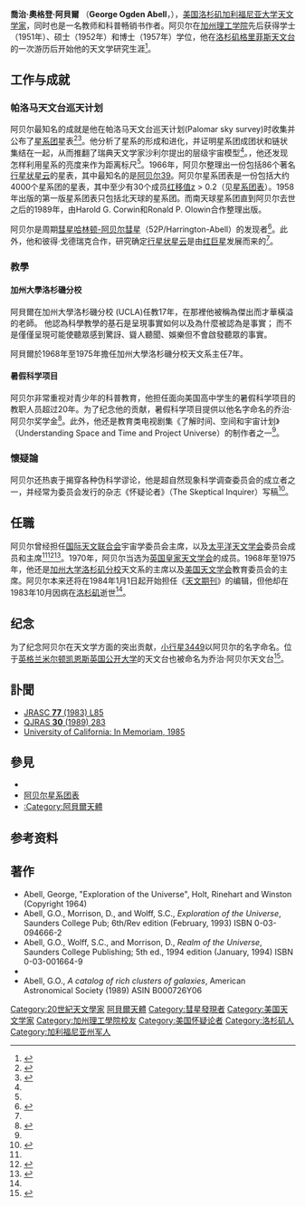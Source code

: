 {{infobox scientist
| name = 喬治·奧格登·阿貝爾<br />George O. Abell
| image =
| birth_name = George Ogden Abell
| caption = George Abell teaching at the Summer Science Program
| birth_date = {{Birth date|1927|03|27}}
| birth_place = [[美国|美国]],[[加利福尼亚州|加利福尼亚州]],[[洛杉矶|洛杉矶]]
| death_date  =  {{Death date and age|1983|10|07|1927|03|27}}
| death_place = [[美国|美国]],[[加利福尼亚州|加利福尼亚州]],[[洛杉矶|洛杉矶]]
| other_names = 
| residence = 
| education = B.S. <small>(1951)</small>, <br /> M.S. <small>(1952)</small> <br /> PhD <small>(1957)</small> 
| alma_mater = [[加州理工学院|加州理工学院]] <small>(B.S., M.S., and PhD)</small>
| academic_advisors = 
| doctoral_advisor = [[Donald_Edward_Osterbrock|Donald Osterbrock]]
| field = [[天文學|天文學]]
| work_institutions = [[洛杉矶加利福尼亚大学|洛杉矶加利福尼亚大学]]
| doctoral_students = [[Edwin_C._Krupp|Edwin C. Krupp]]
| awards = 
| spouse = Phyllis <small>(second marriage)</small>
| children = 2 sons <small>(first marriage)</small>
}}
'''喬治·奧格登·阿貝爾''' （'''George Ogden Abell'''，{{bd|1927年|3月1日|1983年|10月7日||catIdx=Abell, George Ogden}}），[[美国|美国]][[洛杉矶加利福尼亚大学|洛杉矶加利福尼亚大学]][[天文学家|天文学家]]，同时也是一名教师和科普畅销书作者。阿贝尔在[[加州理工学院|加州理工学院]]先后获得学士（1951年）、硕士（1952年）和博士（1957年）学位，他在[[洛杉矶|洛杉矶]][[格里菲斯天文台|格里菲斯天文台]]的一次游历后开始他的天文学研究生涯<ref name=UCobit>{{cite web |title=George O. Abell, Astronomy: Los Angeles |url=http://content.cdlib.org/xtf/view?docId=hb4d5nb20m&doc.view=content&chunk.id=div00002&toc.depth=1&brand=calisphere&anchor.id=0 |year=1983 |publisher=The Regents of The University of California |first1=H. |last1=Epps |first2=D. |last2=Popper |first3=L. last3=Aller |accessdate=2011-03-03 |archive-date=2012-09-12 |archive-url=https://www.webcitation.org/6AcJKPDnM?url=http://content.cdlib.org/view?docId=hb4d5nb20m |dead-url=no }}</ref>。

==工作与成就==
=== 帕洛马天文台巡天计划===
阿贝尔最知名的成就是他在帕洛马天文台巡天计划(Palomar sky survey)时收集并公布了[[星系团|星系团]]星表<ref name=NYTobit>{{cite news |title=Dr. George O. Abell, 57, Dies; Observer of Galaxy Clusters |url=http://www.nytimes.com/1983/10/08/obituaries/dr-george-o-abell-57-dies-observer-of-galaxy-clusters.html |date=October 8, 1983 |newspaper=New York Times |agency=UPI |accessdate=2011-03-03 |archive-date=2014-12-22 |archive-url=https://web.archive.org/web/20141222152118/http://www.nytimes.com/1983/10/08/obituaries/dr-george-o-abell-57-dies-observer-of-galaxy-clusters.html |dead-url=no }}</ref><ref>{{cite news | url=http://pqasb.pqarchiver.com/chicagotribune/access/635406692.html?dids=635406692:635406692&FMT=ABS&FMTS=ABS:AI&date=Oct+09%2C+1983&author=&pub=Chicago+Tribune&desc=G.+Abell%2C+astronomer+who+discovered+a+galaxy&pqatl=google | title=G. Abell, astronomer who discovered a galaxy | publisher=[[Chicago_Tribune|Chicago Tribune]] | first= | last= | accessdate=2009-09-17 | date=October 9, 1983 | archive-date=2011-05-25 | archive-url=https://web.archive.org/web/20110525045834/http://pqasb.pqarchiver.com/chicagotribune/access/635406692.html?dids=635406692:635406692&FMT=ABS&FMTS=ABS:AI&date=Oct+09,+1983&author=&pub=Chicago+Tribune&desc=G.+Abell,+astronomer+who+discovered+a+galaxy&pqatl=google | dead-url=no }}</ref>。他分析了星系的形成和进化，并证明星系团成团状和链状集结在一起，从而推翻了瑞典天文学家沙利尔提出的层级宇宙模型<ref name=UCobit />。，他还发现怎样利用星系的亮度来作为距离标尺<ref name=UCobit />。1966年，阿贝尔整理出一份包括86个著名[[行星状星云|行星状星云]]的星表，其中最知名的是[[阿贝尔39|阿贝尔39]]。阿贝尔星系团表是一份包括大约4000个星系团的星表，其中至少有30个成员[[红移|红移值]]z > 0.2（见[[星系团表|星系团表]]）。1958年出版的第一版星系团表只包括北天球的星系团。而南天球星系团直到阿贝尔去世之后的1989年，由Harold G. Corwin和Ronald P. Olowin合作整理出版。

阿贝尔是周期[[彗星|彗星]][[哈林顿-阿贝尔彗星|哈林顿-阿贝尔彗星]]（52P/Harrington-Abell）的发现者<ref>{{cite web |title=52P/Harrington-Abell |url=http://cometography.com/pcomets/052p.html |publisher=Gary W. Kronk's Cometography |accessdate=November 12, 2010 |archive-date=2017-02-02 |archive-url=https://web.archive.org/web/20170202035531/http://cometography.com/pcomets/052p.html |dead-url=no }}</ref>。此外，他和彼得·戈德瑞克合作，研究确定[[行星状星云|行星状星云]]是由[[红巨星|红巨星]]发展而来的<ref name=UCobit />。

=== 教學 ===
==== 加州大學洛杉磯分校 ====

阿貝爾在加州大學洛杉磯分校 (UCLA)任教17年，在那裡他被稱為傑出而才華橫溢的老師。 他認為科學教學的基石是呈現事實如何以及為什麼被認為是事實； 而不是僅僅呈現可能使聽眾感到驚訝、聳人聽聞、娛樂但不會啟發聽眾的事實。 

阿貝爾於1968年至1975年擔任加州大學洛杉磯分校天文系主任7年。

==== 暑假科学项目 ====
阿贝尔非常重视对青少年的科普教育，他担任面向美国高中学生的暑假科学项目的教职人员超过20年。为了纪念他的贡献，暑假科学项目提供以他名字命名的乔治·阿贝尔奖学金<ref>{{cite web |publisher=Summer Science Program |title=The "Teaching Opportunity of a Lifetime" at SSP |url=http://casa.colorado.edu/~dduncan/ssp/ssp.pdf |date=2008-12-04 |accessdate=2010-11-10 |archive-date=2017-02-02 |archive-url=https://web.archive.org/web/20170202044556/http://casa.colorado.edu/~dduncan/ssp/ssp.pdf |dead-url=yes }}</ref>。此外，他还是教育类电视剧集《了解时间、空间和宇宙计划》（Understanding Space and Time and Project Universe）的制作者之一<ref name=UCobit />。

=== 懷疑論 ===
阿贝尔还热衷于揭穿各种伪科学谬论，他是超自然现象科学调查委员会的成立者之一，并经常为委员会发行的杂志《怀疑论者》（The Skeptical Inquirer）写稿<ref>{{cite news| url=http://select.nytimes.com/gst/abstract.html?res=F10F17FA3C5A167493C3A9178ED85F428785F9| title=Paranormal Phenomena Facing Scientific Study| publisher=[[New_York_Times|New York Times]]| first=Boyce| last=Rensberger| accessdate=2009-09-17| date=May 1, 1976| archive-date=2012-10-13| archive-url=https://web.archive.org/web/20121013221942/http://select.nytimes.com/gst/abstract.html?res=F10F17FA3C5A167493C3A9178ED85F428785F9| dead-url=no}}</ref>。

== 任職 ==
阿贝尔曾经担任[[国际天文联合会|国际天文联合会]]宇宙学委员会主席，以及[[太平洋天文学会|太平洋天文学会]]委员会成员和主席<ref name=UCobit /><ref>{{cite web |title=Presidents of the Astronomical Society of the Pacific |url=http://www.astrosociety.org/about/presidents.html |year=2009 |publisher=Astronomical Society of the Pacific |first1=Andrew |last1=Fraknoi |first2=Jack |last2=Flynn |first3=Al |last3=Stern |access-date=2011-03-03 |archive-url=https://web.archive.org/web/20120414215443/http://www.astrosociety.org/about/presidents.html |archive-date=2012-04-14 |dead-url=yes }}</ref><ref>{{cite web |title=ASP Past Officers and Board Members |url=http://www.astrosociety.org/about/pastbod.html |year=2010 |publisher=Astronomical Society of the Pacific |access-date=2011-03-03 |archive-url=https://web.archive.org/web/20120411080233/http://www.astrosociety.org/about/pastbod.html |archive-date=2012-04-11 |dead-url=yes }}</ref>。1970年，阿贝尔当选为[[英国皇家天文学会|英国皇家天文学会]]的成员。1968年至1975年，他还是[[洛杉矶加利福尼亚大学|加州大学洛杉矶分校]]天文系的主席以及[[美国天文学会|美国天文学会]]教育委员会的主席。阿贝尔本来还将在1984年1月1日起开始担任《[[天文期刊|天文期刊]]》的编辑，但他却在1983年10月因病在[[洛杉矶|洛杉矶]]逝世<ref name=UCobit />。 

== 纪念 ==
为了纪念阿贝尔在天文学方面的突出贡献，[[小行星3449|小行星3449]]以阿贝尔的名字命名。位于[[英格兰|英格兰]][[米尔顿凯恩斯|米尔顿凯恩斯]][[英国公开大学|英国公开大学]]的天文台也被命名为乔治·阿贝尔天文台<ref>{{cite web | url=http://observatory.open.ac.uk/ | title=The George Abell Observatory | accessdate=2011-03-03 | archive-date=2017-03-14 | archive-url=https://web.archive.org/web/20170314194035/http://observatory.open.ac.uk/ | dead-url=yes }}</ref>。

== 訃聞 ==
* [http://adsabs.harvard.edu//full/seri/JRASC/0077//L000085.000.html JRASC '''77''' (1983) L85]{{Wayback|url=http://adsabs.harvard.edu//full/seri/JRASC/0077//L000085.000.html |date=20190601015032 }}
* [http://adsabs.harvard.edu//full/seri/QJRAS/0030//0000283.000.html QJRAS '''30''' (1989) 283]{{Wayback|url=http://adsabs.harvard.edu//full/seri/QJRAS/0030//0000283.000.html |date=20110514000509 }}
* [http://content.cdlib.org/xtf/view?docId=hb4d5nb20m&brand=oac&doc.view=entire_text University of California: In Memoriam, 1985]

== 參見 ==
* {{link-en|List of Abell clusters|List of Abell clusters}}
* [[阿贝尔星系团表|阿贝尔星系团表]]
* [[:Category:阿貝爾天體|:Category:阿貝爾天體]]

== 参考资料 ==
{{reflist}}

==著作==
*Abell, George, "Exploration of the Universe", Holt, Rinehart and Winston (Copyright 1964) 
* Abell, G.O., Morrison, D., and Wolff, S.C., ''Exploration of the Universe'', Saunders College Pub; 6th/Rev edition (February, 1993) ISBN 0-03-094666-2
* Abell, G.O., Wolff, S.C., and Morrison, D., ''Realm of the Universe'', Saunders College Publishing; 5th ed., 1994 edition (January, 1994) ISBN 0-03-001664-9
*{{cite book|editor1-first= George O|editor1-last= Abell|editor2-first= Barry|editor2-last= Singer|title= Science and the Paranormal: Probing the Existence of the Supernatural|url= https://archive.org/details/scienceparanorma0000unse|year= 1981|location= New York|publisher= [[Charles_Scribner's_Sons|Scribner]]|isbn= 9780684166551|oclc= 6982689}}
* Abell, G.O., ''A catalog of rich clusters of galaxies'', American Astronomical Society (1989) ASIN B000726Y06


{{Authority control}}
{{DEFAULTSORT:Abell, George Ogden}}
[[Category:20世紀天文學家|Category:20世紀天文學家]]
[[Category:阿貝爾天體|]]
[[Category:彗星發現者|Category:彗星發現者]]
[[Category:美国天文学家|Category:美国天文学家]]
[[Category:加州理工學院校友|Category:加州理工學院校友]]
[[Category:美国怀疑论者|Category:美国怀疑论者]]
[[Category:洛杉矶人|Category:洛杉矶人]]
[[Category:加利福尼亚州军人|Category:加利福尼亚州军人]]